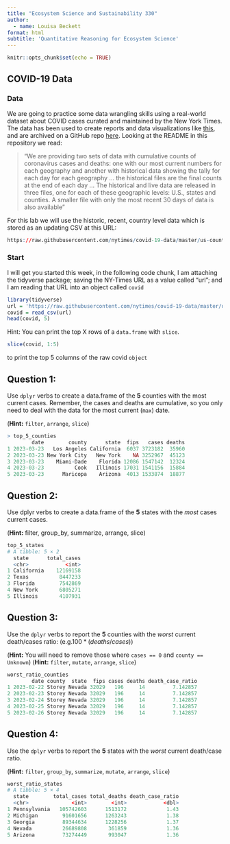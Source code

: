 ```yaml
---
title: "Ecosystem Science and Sustainability 330"
author: 
  - name: Louisa Beckett
format: html
subtitle: 'Quantitative Reasoning for Ecosystem Science'
---
```


```r
knitr::opts_chunk$set(echo = TRUE)
```

## COVID-19 Data

### Data

We are going to practice some data wrangling skills using a real-world dataset about COVID cases curated and maintained by the New York Times. The data has been used to create reports and data visualizations like [this](https://www.nytimes.com/interactive/2020/us/coronavirus-spread.html?referringSource=articleShare), and are archived on a GitHub repo [here](https://github.com/nytimes/covid-19-data). Looking at the README in this repository we read:

> "We are providing two sets of data with cumulative counts of coronavirus cases and deaths: one with our most current numbers for each geography and another with historical data showing the tally for each day for each geography ... the historical files are the final counts at the end of each day ... The historical and live data are released in three files, one for each of these geographic levels: U.S., states and counties. A smaller file with only the most recent 30 days of data is also available"

For this lab we will use the historic, recent, country level data which is stored as an updating CSV at this URL:

```r
https://raw.githubusercontent.com/nytimes/covid-19-data/master/us-counties-recent.csv
```

### Start

I will get you started this week, in the following code chunk, I am attaching the tidyverse package; saving the NY-Times URL as a value called "url"; and I am reading that URL into an object called `covid`

```r
library(tidyverse)
url = 'https://raw.githubusercontent.com/nytimes/covid-19-data/master/us-counties-recent.csv'
covid = read_csv(url)
head(covid, 5)
```

Hint: You can print the top X rows of a `data.frame` with `slice`.

```r
slice(covid, 1:5)
```

to print the top 5 columns of the raw covid `object`

## Question 1: 

Use `dplyr` verbs to  create a data.frame of the **5** counties with the most current cases. Remember, the cases and deaths are cumulative, so you only need to deal with the data for the most current (`max`) date.

(**Hint:** `filter`, `arrange`,  `slice`)

```r
> top_5_counties
        date        county      state  fips   cases deaths
1 2023-03-23   Los Angeles California  6037 3723182  35960
2 2023-03-23 New York City   New York    NA 3252967  45123
3 2023-03-23    Miami-Dade    Florida 12086 1547142  12324
4 2023-03-23          Cook   Illinois 17031 1541156  15884
5 2023-03-23      Maricopa    Arizona  4013 1533874  18877
```

## Question 2:

Use dplyr verbs to create a data.frame of the **5** states with the *most* cases current cases.

(**Hint:** filter, group_by, summarize, arrange, slice)

```r
top_5_states
# A tibble: 5 × 2
  state      total_cases
  <chr>            <int>
1 California    12169158
2 Texas          8447233
3 Florida        7542869
4 New York       6805271
5 Illinois       4107931
```

## Question 3:

Use the `dplyr` verbs to report the **5** counties with the *worst* current death/cases ratio: (e.g.$100* (deaths/cases)$)

(**Hint:** You will need to remove those where `cases == 0` and `county == Unknown`) (**Hint:** `filter`, `mutate`, `arrange`, `slice`)

```r
worst_ratio_counties
        date county  state  fips cases deaths death_case_ratio
1 2023-02-22 Storey Nevada 32029   196     14         7.142857
2 2023-02-23 Storey Nevada 32029   196     14         7.142857
3 2023-02-24 Storey Nevada 32029   196     14         7.142857
4 2023-02-25 Storey Nevada 32029   196     14         7.142857
5 2023-02-26 Storey Nevada 32029   196     14         7.142857
```

## Question 4:

Use the `dplyr` verbs to report the **5** states with the *worst* current death/case ratio.

(**Hint:** `filter`, `group_by`, `summarize`, `mutate`, `arrange`, `slice`)

```r
worst_ratio_states
# A tibble: 5 × 4
  state        total_cases total_deaths death_case_ratio
  <chr>              <int>        <int>            <dbl>
1 Pennsylvania   105742603      1513172             1.43
2 Michigan        91601656      1263243             1.38
3 Georgia         89344634      1228256             1.37
4 Nevada          26689808       361859             1.36
5 Arizona         73274449       993047             1.36
```
